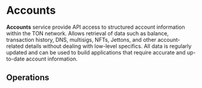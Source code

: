 

# Accounts<SwaggerLink tag={SWAGGER_TAGS.ACCOUNTS} />

**Accounts** service provide API access to structured account information within the TON network. Allows retrieval of data such as balance, transaction history, DNS, multisigs, NFTs, Jettons, and other account-related details without dealing with low-level specifics. All data is regularly updated and can be used to build applications that require accurate and up-to-date account information.

## Operations

<SchemaLoader tag={SWAGGER_TAGS.ACCOUNTS} />
